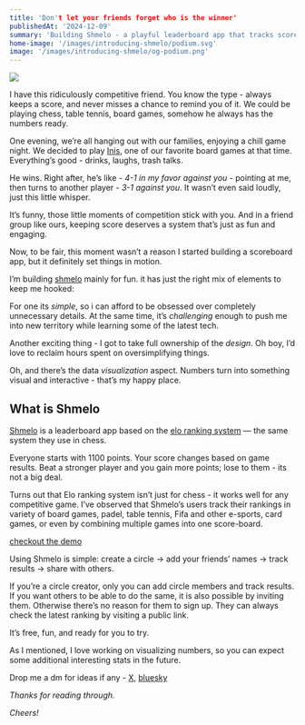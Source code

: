 ```yaml
---
title: 'Don't let your friends forget who is the winner'
publishedAt: '2024-12-09'
summary: 'Building Shmelo - a playful leaderboard app that tracks scores for any  game using the “elo” ranking system'
home-image: '/images/introducing-shmelo/podium.svg'
image: '/images/introducing-shmelo/og-podium.png'
---
```


![](/images/introducing-shmelo/podium.svg)

I have this ridiculously competitive friend. You know the type - always keeps a score, and never misses a chance to remind you of it. We could be playing chess, table tennis, board games, somehow he always has the numbers ready.

One evening, we’re all hanging out with our families, enjoying  a chill game night. We decided to play [Inis](https://boardgamegeek.com/boardgame/155821/inis), one of our favorite board games at that time. Everything’s good - drinks, laughs, trash talks. 

He wins. Right after, he’s like - *4-1 in my favor against you*  - pointing at me, then turns to another player - *3-1 against you*. It wasn’t even said loudly, just this little whisper.

It’s funny, those little moments of competition stick with you. And in a friend group like ours, keeping score deserves a system that’s just as fun and engaging.

Now, to be fair, this moment wasn’t a reason I started building a scoreboard app, but it definitely set things in motion.

I’m building [shmelo](https://shmelo.io/) mainly for fun. it has just the right mix of elements to keep me hooked:

For one its *simple*, so i can afford to be obsessed over completely unnecessary details. At the same time, it’s *challenging* enough to push me into new territory while learning some of the latest tech.

Another exciting thing - I got to take full ownership of the *design*. Oh boy, I’d love to reclaim hours spent on oversimplifying things.

Oh, and there’s the data *visualization* aspect. Numbers turn into something visual and interactive - that’s my happy place.

## What is Shmelo

<ShmeloCharacters />


[Shmelo](https://shmelo.io) is a leaderboard app based on the [elo ranking system](https://en.wikipedia.org/wiki/Elo_rating_system) — the same system they use in chess.

Everyone starts with 1100 points. Your score changes based on game results. Beat a stronger player and you gain more points; lose to them - its not a big deal.

Turns out that Elo ranking system isn’t just for chess - it works well for any competitive game. I’ve observed that Shmelo’s users track their rankings in variety of board games, padel, table tennis, Fifa and other e-sports, card games, or even by combining multiple games into one score-board.

[checkout the demo](https://www.shmelo.io/demo)

Using Shmelo is simple: create a circle -> add your friends’ names -> track results -> share with others. 

If you’re a circle creator, only you can add circle members and track results. If you want others to be able to do the same, it is also possible by inviting them. Otherwise there’s no reason for them to sign up. They can always check the latest ranking by visiting a public link.

It’s free, fun, and ready for you to try.

As I mentioned, I love working on visualizing numbers, so you can expect some additional interesting stats in the future.

Drop me a dm for ideas if any - [X](https://x.com/itsikap), [bluesky](https://bsky.app/profile/ikap7e.bsky.social)

*Thanks for reading through.*

*Cheers!*
